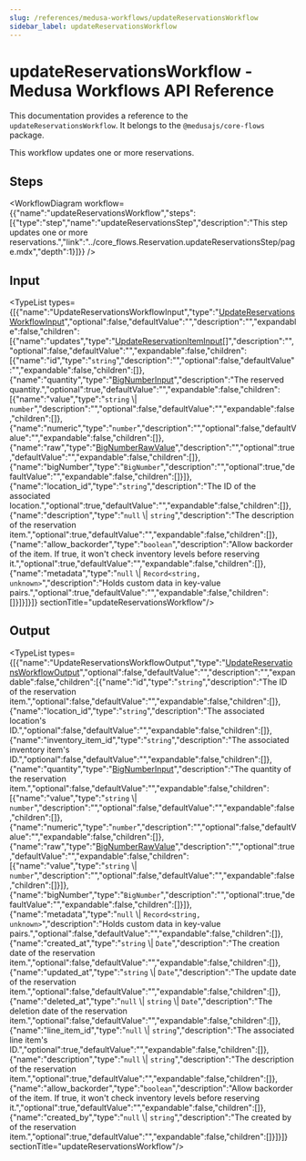 ```yaml
---
slug: /references/medusa-workflows/updateReservationsWorkflow
sidebar_label: updateReservationsWorkflow
---
```



# updateReservationsWorkflow - Medusa Workflows API Reference

This documentation provides a reference to the `updateReservationsWorkflow`. It belongs to the `@medusajs/core-flows` package.

This workflow updates one or more reservations.

## Steps

<WorkflowDiagram workflow={{"name":"updateReservationsWorkflow","steps":[{"type":"step","name":"updateReservationsStep","description":"This step updates one or more reservations.","link":"../core_flows.Reservation.updateReservationsStep/page.mdx","depth":1}]}} />

## Input

<TypeList types={[{"name":"UpdateReservationsWorkflowInput","type":"[UpdateReservationsWorkflowInput](../../../../types/WorkflowTypes/ReservationWorkflow/interfaces/types.WorkflowTypes.ReservationWorkflow.UpdateReservationsWorkflowInput/page.mdx)","optional":false,"defaultValue":"","description":"","expandable":false,"children":[{"name":"updates","type":"[UpdateReservationItemInput](../../../../types/InventoryTypes/interfaces/types.InventoryTypes.UpdateReservationItemInput/page.mdx)[]","description":"","optional":false,"defaultValue":"","expandable":false,"children":[{"name":"id","type":"`string`","description":"","optional":false,"defaultValue":"","expandable":false,"children":[]},{"name":"quantity","type":"[BigNumberInput](../../../../types/types/types.BigNumberInput/page.mdx)","description":"The reserved quantity.","optional":true,"defaultValue":"","expandable":false,"children":[{"name":"value","type":"`string` \\| `number`","description":"","optional":false,"defaultValue":"","expandable":false,"children":[]},{"name":"numeric","type":"`number`","description":"","optional":false,"defaultValue":"","expandable":false,"children":[]},{"name":"raw","type":"[BigNumberRawValue](../../../../types/types/types.BigNumberRawValue/page.mdx)","description":"","optional":true,"defaultValue":"","expandable":false,"children":[]},{"name":"bigNumber","type":"`BigNumber`","description":"","optional":true,"defaultValue":"","expandable":false,"children":[]}]},{"name":"location_id","type":"`string`","description":"The ID of the associated location.","optional":true,"defaultValue":"","expandable":false,"children":[]},{"name":"description","type":"`null` \\| `string`","description":"The description of the reservation item.","optional":true,"defaultValue":"","expandable":false,"children":[]},{"name":"allow_backorder","type":"`boolean`","description":"Allow backorder of the item. If true, it won't check inventory levels before reserving it.","optional":true,"defaultValue":"","expandable":false,"children":[]},{"name":"metadata","type":"`null` \\| `Record<string, unknown>`","description":"Holds custom data in key-value pairs.","optional":true,"defaultValue":"","expandable":false,"children":[]}]}]}]}  sectionTitle="updateReservationsWorkflow"/>

## Output

<TypeList types={[{"name":"UpdateReservationsWorkflowOutput","type":"[UpdateReservationsWorkflowOutput](../../../../types/WorkflowTypes/ReservationWorkflow/types/types.WorkflowTypes.ReservationWorkflow.UpdateReservationsWorkflowOutput/page.mdx)","optional":false,"defaultValue":"","description":"","expandable":false,"children":[{"name":"id","type":"`string`","description":"The ID of the reservation item.","optional":false,"defaultValue":"","expandable":false,"children":[]},{"name":"location_id","type":"`string`","description":"The associated location's ID.","optional":false,"defaultValue":"","expandable":false,"children":[]},{"name":"inventory_item_id","type":"`string`","description":"The associated inventory item's ID.","optional":false,"defaultValue":"","expandable":false,"children":[]},{"name":"quantity","type":"[BigNumberInput](../../../../types/types/types.BigNumberInput/page.mdx)","description":"The quantity of the reservation item.","optional":false,"defaultValue":"","expandable":false,"children":[{"name":"value","type":"`string` \\| `number`","description":"","optional":false,"defaultValue":"","expandable":false,"children":[]},{"name":"numeric","type":"`number`","description":"","optional":false,"defaultValue":"","expandable":false,"children":[]},{"name":"raw","type":"[BigNumberRawValue](../../../../types/types/types.BigNumberRawValue/page.mdx)","description":"","optional":true,"defaultValue":"","expandable":false,"children":[{"name":"value","type":"`string` \\| `number`","description":"","optional":false,"defaultValue":"","expandable":false,"children":[]}]},{"name":"bigNumber","type":"`BigNumber`","description":"","optional":true,"defaultValue":"","expandable":false,"children":[]}]},{"name":"metadata","type":"`null` \\| `Record<string, unknown>`","description":"Holds custom data in key-value pairs.","optional":false,"defaultValue":"","expandable":false,"children":[]},{"name":"created_at","type":"`string` \\| `Date`","description":"The creation date of the reservation item.","optional":false,"defaultValue":"","expandable":false,"children":[]},{"name":"updated_at","type":"`string` \\| `Date`","description":"The update date of the reservation item.","optional":false,"defaultValue":"","expandable":false,"children":[]},{"name":"deleted_at","type":"`null` \\| `string` \\| `Date`","description":"The deletion date of the reservation item.","optional":false,"defaultValue":"","expandable":false,"children":[]},{"name":"line_item_id","type":"`null` \\| `string`","description":"The associated line item's ID.","optional":true,"defaultValue":"","expandable":false,"children":[]},{"name":"description","type":"`null` \\| `string`","description":"The description of the reservation item.","optional":true,"defaultValue":"","expandable":false,"children":[]},{"name":"allow_backorder","type":"`boolean`","description":"Allow backorder of the item. If true, it won't check inventory levels before reserving it.","optional":true,"defaultValue":"","expandable":false,"children":[]},{"name":"created_by","type":"`null` \\| `string`","description":"The created by of the reservation item.","optional":true,"defaultValue":"","expandable":false,"children":[]}]}]}  sectionTitle="updateReservationsWorkflow"/>
